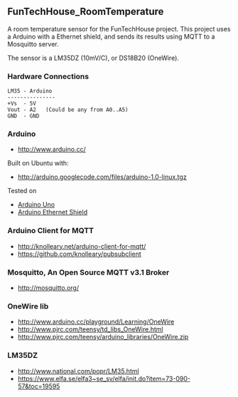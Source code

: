 == FunTechHouse_RoomTemperature == 

A room temperature sensor for the FunTechHouse project.
This project uses a Arduino with a Ethernet shield, 
and sends its results using MQTT to a Mosquitto server.

The sensor is a LM35DZ (10mV/C), or DS18B20 (OneWire).


=== Hardware Connections ===

 LM35 - Arduino
 ---------------
 +Vs  - 5V
 Vout - A2   (Could be any from A0..A5)
 GND  - GND



=== Arduino ===
* http://www.arduino.cc/ 

Built on Ubuntu with:
* http://arduino.googlecode.com/files/arduino-1.0-linux.tgz

Tested on
* [http://arduino.cc/en/Main/ArduinoBoardUno Arduino Uno]
* [http://arduino.cc/en/Main/ArduinoEthernetShield Arduino Ethernet Shield]

=== Arduino Client for MQTT ===
* http://knolleary.net/arduino-client-for-mqtt/
* https://github.com/knolleary/pubsubclient

=== Mosquitto, An Open Source MQTT v3.1 Broker ===
* http://mosquitto.org/

=== OneWire lib === 
* http://www.arduino.cc/playground/Learning/OneWire
* http://www.pjrc.com/teensy/td_libs_OneWire.html
* http://www.pjrc.com/teensy/arduino_libraries/OneWire.zip

=== LM35DZ ===
* http://www.national.com/popr/LM35.html
* https://www.elfa.se/elfa3~se_sv/elfa/init.do?item=73-090-57&toc=19595

